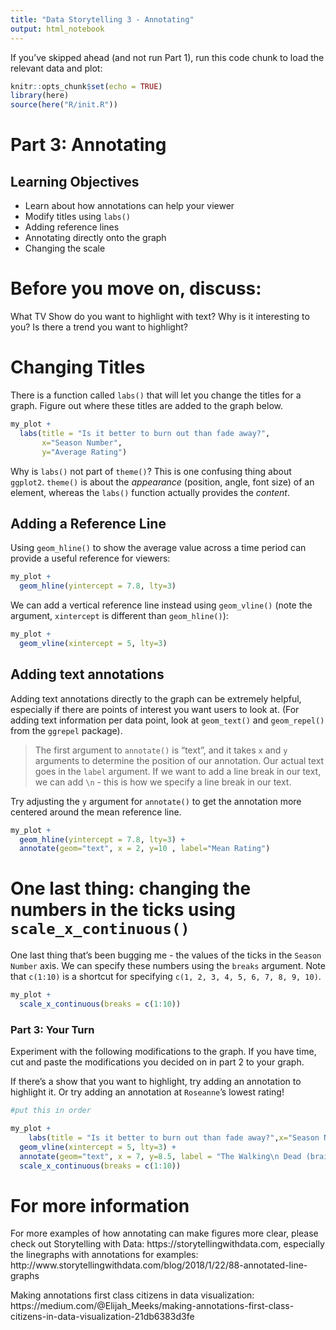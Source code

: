 ```yaml
---
title: "Data Storytelling 3 - Annotating"
output: html_notebook
---
```


If you've skipped ahead (and not run Part 1), run this code chunk to load the relevant data and plot:

```r
knitr::opts_chunk$set(echo = TRUE)
library(here)
source(here("R/init.R"))
```

# Part 3: Annotating

## Learning Objectives

- Learn about how annotations can help your viewer
- Modify titles using `labs()`
- Adding reference lines
- Annotating directly onto the graph
- Changing the scale

# Before you move on, discuss: 

What TV Show do you want to highlight with text? Why is it interesting to you? Is there a trend you want to highlight?

# Changing Titles

There is a function called `labs()` that will let you change the titles for a graph. Figure out where these titles are added to the graph below.

```r
my_plot +
  labs(title = "Is it better to burn out than fade away?",
       x="Season Number", 
       y="Average Rating")
```

Why is `labs()` not part of `theme()`? This is one confusing thing about `ggplot2`. `theme()` is about the *appearance* (position, angle, font size) of an element, whereas the `labs()` function actually provides the *content*.

## Adding a Reference Line

Using `geom_hline()` to show the average value across a time period can provide a useful reference for viewers:

```r
my_plot + 
  geom_hline(yintercept = 7.8, lty=3)
```

We can add a vertical reference line instead using `geom_vline()` (note the argument, `xintercept` is different than `geom_hline()`):

```r
my_plot + 
  geom_vline(xintercept = 5, lty=3)
```

## Adding text annotations

Adding text annotations directly to the graph can be extremely helpful, especially if there are points of interest you want users to look at. (For adding text information per data point, look at `geom_text()` and `geom_repel()` from the `ggrepel` package).

> The first argument to `annotate()` is "text", and it takes `x` and `y` arguments to determine the position of our annotation. Our actual text goes in the `label` argument. If we want to add a line break in our text, we can add `\n` - this is how we specify a line break in our text.

Try adjusting the `y` argument for `annotate()` to get the annotation more centered around the mean reference line. 

```r
my_plot + 
  geom_hline(yintercept = 7.8, lty=3) +
  annotate(geom="text", x = 2, y=10 , label="Mean Rating") 
```

# One last thing: changing the numbers in the ticks using `scale_x_continuous()`

One last thing that's been bugging me - the values of the ticks in the `Season Number` axis. We can specify these numbers using the `breaks` argument. Note that `c(1:10)` is a shortcut for specifying `c(1, 2, 3, 4, 5, 6, 7, 8, 9, 10)`.

```r
my_plot + 
  scale_x_continuous(breaks = c(1:10))
```

### Part 3: Your Turn

Experiment with the following modifications to the graph. If you have time, cut and paste the modifications you decided on in part 2 to your graph.

If there's a show that you want to highlight, try adding an annotation to highlight it. Or try adding an annotation at `Roseanne`'s lowest rating!

```r
#put this in order

my_plot + 
    labs(title = "Is it better to burn out than fade away?",x="Season Number", y="Average Rating") + 
  geom_vline(xintercept = 5, lty=3) +
  annotate(geom="text", x = 7, y=8.5, label = "The Walking\n Dead (brainzzz)") +
  scale_x_continuous(breaks = c(1:10))
```

# For more information

For more examples of how annotating can make figures more clear, please check out Storytelling with Data: https://storytellingwithdata.com, especially the linegraphs with annotations for examples: http://www.storytellingwithdata.com/blog/2018/1/22/88-annotated-line-graphs

Making annotations first class citizens in data visualization: https://medium.com/@Elijah_Meeks/making-annotations-first-class-citizens-in-data-visualization-21db6383d3fe